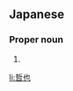 ==Japanese==
{{ja-kanjitab|哲|也}}

===Proper noun===
{{ja-pos|proper|てつや}}

# {{given name|male|lang=ja|sort=てつや}}

[[li:哲也]]